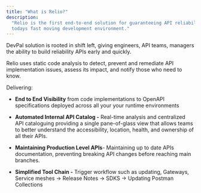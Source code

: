 ```yaml
---
title: "What is Relio?"
description:
  "Relio is the first end-to-end solution for guaranteeing API reliability in
  todays fast moving development environment."
---
```


DevPal solution is rooted in shift left, giving engineers, API teams, managers
the ability to build reliability APIs early and quickly.

Relio uses static code analysis to detect, prevent and remediate API
implementation issues, assess its impact, and notify those who need to know.

Delivering:

- **End to End Visibility** from code implementations to OpenAPI specifications
  deployed across all your your runtime environments

- **Automated Internal API Catalog -** Real-time analysis and centralized API
  cataloguing providing a single pane-of-glass view that allows teams to better
  understand the accessibility, location, health, and ownership of all their
  APIs.

- **Maintaining Production Level APIs**\- Maintaining up to date APIs
  documentation, preventing breaking API changes before reaching main branches.

- **Simplified Tool Chain -** Trigger workflow such as updating, Gateways,
  Service meshes -> Release Notes → SDKS → Updating Postman Collections
